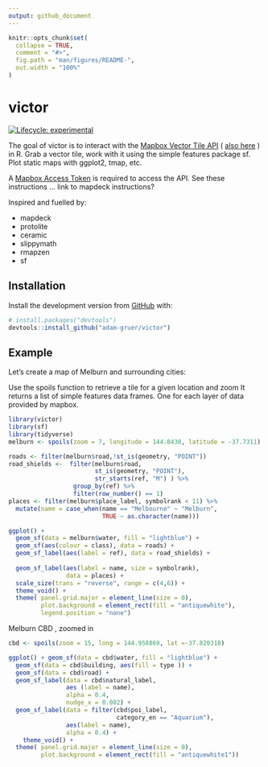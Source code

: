 ```yaml
---
output: github_document
---
```


<!-- README.md is generated from README.Rmd. Please edit that file -->

```r
knitr::opts_chunk$set(
  collapse = TRUE,
  comment = "#>",
  fig.path = "man/figures/README-",
  out.width = "100%"
)
```
# victor

<!-- badges: start -->
[![Lifecycle: experimental](https://img.shields.io/badge/lifecycle-experimental-orange.svg)](https://www.tidyverse.org/lifecycle/#experimental)
<!-- badges: end -->

The goal of victor is to interact with the [Mapbox Vector Tile API](https://docs.mapbox.com/help/glossary/vector-tiles-api/) ( [also here](https://docs.mapbox.com/api/maps/#vector-tiles) ) in R.
Grab a vector tile,  work with it using the simple features package sf.
Plot static maps with ggplot2, tmap, etc.

A [Mapbox Access Token](link here) is required to access the API.
See these instructions ... link to mapdeck instructions?

Inspired and fuelled by:

 - mapdeck
 - protolite
 - ceramic
 - slippymath
 - rmapzen
 - sf
 


## Installation

Install the development version from [GitHub](https://github.com/) with:

``` r
# install.packages("devtools")
devtools::install_github("adam-gruer/victor")
```
## Example

Let's create a map of Melburn and surrounding cities:

Use the spoils function to retrieve a tile for a given location and zoom
It returns a list of simple features data frames.  One for each layer of data provided by mapbox.
<!-- To view a summary of available layers , call summary(). -->

```r
library(victor)
library(sf)
library(tidyverse)
melburn <- spoils(zoom = 7, longitude = 144.8430, latitude = -37.7311)

roads <- filter(melburn$road,!st_is(geometry, "POINT")) 
road_shields <-  filter(melburn$road,
                        st_is(geometry, "POINT"),
                        str_starts(ref, "M") ) %>% 
                  group_by(ref) %>% 
                  filter(row_number() == 1)
places <- filter(melburn$place_label, symbolrank < 11) %>% 
  mutate(name = case_when(name == "Melbourne" ~ "Melburn",
                          TRUE ~ as.character(name)))

ggplot() +
  geom_sf(data = melburn$water, fill = "lightblue") +
  geom_sf(aes(colour = class), data = roads) +
  geom_sf_label(aes(label = ref), data = road_shields) +
  
  geom_sf_label(aes(label = name, size = symbolrank),
                data = places) +
  scale_size(trans = "reverse", range = c(4,6)) +
  theme_void() +
  theme( panel.grid.major = element_line(size = 0),
         plot.background = element_rect(fill = "antiquewhite"),
         legend.position = "none") 

```

Melburn CBD , zoomed in

```r

cbd <- spoils(zoom = 15, long = 144.958869, lat =-37.820318)

ggplot() + geom_sf(data = cbd$water, fill = "lightblue") +
  geom_sf(data = cbd$building, aes(fill = type )) +
  geom_sf(data = cbd$road) +
  geom_sf_label(data = cbd$natural_label,
                aes (label = name),
                alpha = 0.4,
                nudge_x = 0.002) +
  geom_sf_label(data = filter(cbd$poi_label, 
                              category_en == "Aquarium"), 
                aes(label = name),
                alpha = 0.4) +
    theme_void() +
  theme( panel.grid.major = element_line(size = 0),
         plot.background = element_rect(fill = "antiquewhite1")) 
```

